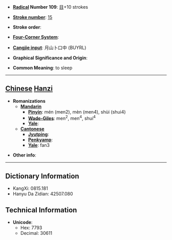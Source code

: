 * '''[[Wiktionary:Chinese radical index| Radical]] Number 109''': [[Wiktionary:Chinese radical index 目|目]]+10 strokes

* '''[[Wiktionary:Chinese total strokes index|Stroke number]]''': [[Wiktionary:Chinese total strokes index 15|15]]

* '''Stroke order''': 

* '''[[Wiktionary:Chinese four corner index|Four-Corner System]]''': 

* '''[[Wiktionary:Chinese Cangjie index|Cangjie input]]''': 月山卜口中 (BUYRL)

* '''Graphical Significance and Origin''': 

* '''Common Meaning''': to sleep

----

== [[Chinese]] [[Hanzi]] ==

* '''Romanizations'''
** '''[[Mandarin]]'''
*** '''[[Pinyin]]''': mén (men2), mèn (men4), shùi (shui4)
*** '''[[Wade-Giles]]''': men<sup>2</sup>, men<sup>4</sup>, shui<sup>4</sup>
*** '''[[Yale]]''': 
** '''[[Cantonese]]'''
*** '''[[Jyutping]]''':
*** '''[[Penkyamp]]''': 
*** '''[[Yale]]''': fan3

* '''Other info''': 

----

== Dictionary Information ==

* KangXi: 0815.181
* Hanyu Da Zidian: 42507.080

== Technical Information ==

* '''Unicode''':
** Hex: 7793
** Decimal: 30611